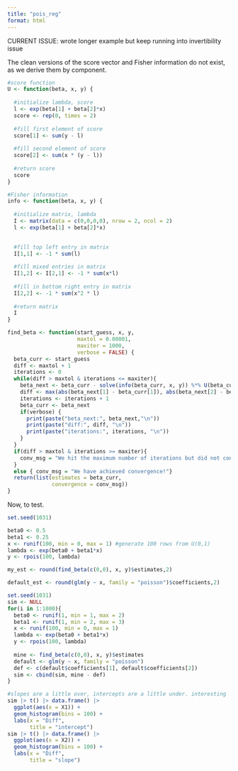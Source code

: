```yaml
---
title: "pois_reg"
format: html
---
```


CURRENT ISSUE: wrote longer example but keep running into invertibility issue

The clean versions of the score vector and Fisher information do not exist, as we derive them by component.

```r
#score function
U <- function(beta, x, y) {
  
  #initialize lambda, score
  l <- exp(beta[1] + beta[2]*x)
  score <- rep(0, times = 2)
  
  #fill first element of score
  score[1] <- sum(y - l)
  
  #fill second element of score
  score[2] <- sum(x * (y - l))
  
  #return score
  score
}

#Fisher information
info <- function(beta, x, y) {
  
  #initialize matrix, lambda
  I <- matrix(data = c(0,0,0,0), nrow = 2, ncol = 2)
  l <- exp(beta[1] + beta[2]*x)

  
  #fill top left entry in matrix
  I[1,1] <- -1 * sum(l)
  
  #fill mixed entries in matrix
  I[1,2] <- I[2,1] <- -1 * sum(x*l)
  
  #fill in bottom right entry in matrix
  I[2,2] <- -1 * sum(x^2 * l)
  
  #return matrix
  I
}
```

```r
find_beta <- function(start_guess, x, y,
                      maxtol = 0.00001,
                      maxiter = 1000,
                      verbose = FALSE) {
  beta_curr <- start_guess
  diff <- maxtol + 1
  iterations <- 0
  while(diff > maxtol & iterations <= maxiter){
    beta_next <- beta_curr - solve(info(beta_curr, x, y)) %*% U(beta_curr, x, y)
    diff <- max(abs(beta_next[1] - beta_curr[1]), abs(beta_next[2] - beta_curr[2]))
    iterations <- iterations + 1
    beta_curr <- beta_next
    if(verbose) {
      print(paste("beta_next:", beta_next,"\n"))
      print(paste("diff:", diff, "\n"))
      print(paste("iterations:", iterations, "\n"))
    }
  }
  if(diff > maxtol & iterations >= maxiter){
    conv_msg = "We hit the maximum number of iterations but did not converge."
  }
  else { conv_msg = "We have achieved convergence!"}
  return(list(estimates = beta_curr,
              convergence = conv_msg))
}
```

Now, to test.
```r
set.seed(1031)

beta0 <- 0.5
beta1 <- 0.25
x <- runif(100, min = 0, max = 1) #generate 100 rows from U(0,1)
lambda <- exp(beta0 + beta1*x)
y <- rpois(100, lambda)

my_est <- round(find_beta(c(0,0), x, y)$estimates,2) 

default_est <- round(glm(y ~ x, family = "poisson")$coefficients,2)

```

```r
set.seed(1031)
sim <- NULL
for(i in 1:1000){
  beta0 <- runif(1, min = 1, max = 2)
  beta1 <- runif(1, min = 2, max = 3)
  x <- runif(100, min = 0, max = 1)
  lambda <- exp(beta0 + beta1*x)
  y <- rpois(100, lambda)
  
  mine <- find_beta(c(0,0), x, y)$estimates
  default <- glm(y ~ x, family = "poisson")
  def <- c(default$coefficients[1], default$coefficients[2])
  sim <- cbind(sim, mine - def)
}

#slopes are a little over, intercepts are a little under. interesting
sim |> t() |> data.frame() |> 
  ggplot(aes(x = X1)) + 
  geom_histogram(bins = 100) +
  labs(x = "Diff",
       title = "intercept") 
sim |> t() |> data.frame() |> 
  ggplot(aes(x = X2)) + 
  geom_histogram(bins = 100) +
  labs(x = "Diff", 
       title = "slope")
```

